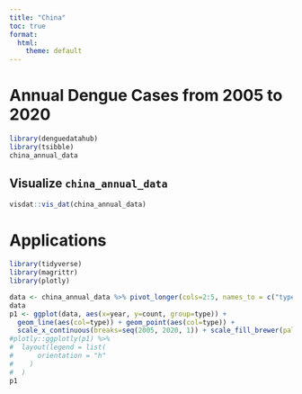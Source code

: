 ```yaml
---
title: "China"
toc: true
format:
  html:
    theme: default
---
```


<!-- Google tag (gtag.js) -->
<script async src="https://www.googletagmanager.com/gtag/js?id=G-MMF7S9CQZW"></script>
<script>
  window.dataLayer = window.dataLayer || [];
  function gtag(){dataLayer.push(arguments);}
  gtag('js', new Date());

  gtag('config', 'G-MMF7S9CQZW');
</script>

# Annual Dengue Cases from 2005 to 2020

```r
library(denguedatahub)
library(tsibble)
china_annual_data
```

## Visualize `china_annual_data`

```r
visdat::vis_dat(china_annual_data)
```

# Applications

```r
library(tidyverse)
library(magrittr)
library(plotly)

data <- china_annual_data %>% pivot_longer(cols=2:5, names_to = c("type"), values_to = c("count"))
data                                           
p1 <- ggplot(data, aes(x=year, y=count, group=type)) +
  geom_line(aes(col=type)) + geom_point(aes(col=type)) +
  scale_x_continuous(breaks=seq(2005, 2020, 1)) + scale_fill_brewer(palette = "Dark2") +  theme(legend.position = "bottom") 
#plotly::ggplotly(p1) %>%
#  layout(legend = list(
#      orientation = "h"
#    )
#  )
p1
```